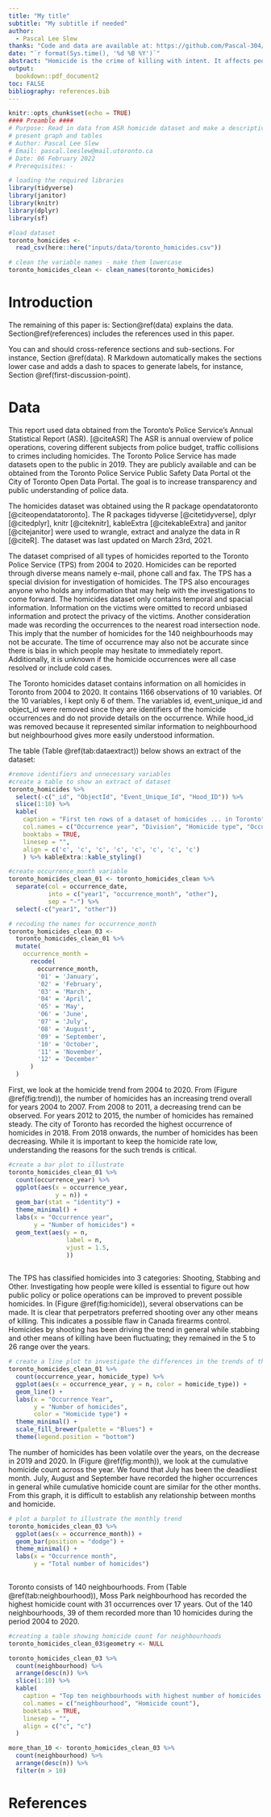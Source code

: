 ```yaml
---
title: "My title"
subtitle: "My subtitle if needed"
author: 
  - Pascal Lee Slew
thanks: "Code and data are available at: https://github.com/Pascal-304/Toronto-homicides/tree/main/starter%20folder."
date: "`r format(Sys.time(), '%d %B %Y')`"
abstract: "Homicide is the crime of killing with intent. It affects people on all walks of life and is an indication of safety/psychology of the population. We obtain the number of homicides in Toronto from the City of Toronto open portal and analyzed it using a graph. We found that homicide rate ... Our findings have implications for ...Second sentence. Third sentence. Fourth sentence."
output:
  bookdown::pdf_document2
toc: FALSE
bibliography: references.bib
---
```


```r
knitr::opts_chunk$set(echo = TRUE)
#### Preamble ####
# Purpose: Read in data from ASR homicide dataset and make a descriptive analysis
# present graph and tables
# Author: Pascal Lee Slew
# Email: pascal.leeslew@mail.utoronto.ca
# Date: 06 February 2022
# Prerequisites: -

# loading the required libraries
library(tidyverse)
library(janitor)
library(knitr)
library(dplyr)
library(sf)

#load dataset
toronto_homicides <- 
  read_csv(here::here("inputs/data/toronto_homicides.csv"))

# clean the variable names - make them lowercase
toronto_homicides_clean <- clean_names(toronto_homicides)
```

# Introduction



The remaining of this paper is: Section\@ref(data) explains the data. Section\@ref(references) includes the references used in this paper.

You can and should cross-reference sections and sub-sections. For instance, Section \@ref(data). R Markdown automatically makes the sections lower case and adds a dash to spaces to generate labels, for instance, Section \@ref(first-discussion-point). 



# Data

This report used data obtained from the Toronto's Police Service's Annual Statistical Report (ASR). [@citeASR] The ASR is annual overview of police operations, covering different subjects from police budget, traffic collisions to crimes including homicides. The Toronto Police Service has made datasets open to the public in 2019. They are publicly available and can be obtained from the Toronto Police Service Public Safety Data Portal ot the City of Toronto Open Data Portal. The goal is to increase transparency and public understanding of police data. 

The homicides dataset was obtained using the R package opendatatoronto [@citeopendatatoronto]. The R packages tidyverse [@citetidyverse], dplyr [@citedplyr], knitr [@citeknitr], kableExtra [@citekableExtra] and janitor [@citejanitor] were used to wrangle, extract and analyze the data in R [@citeR]. The dataset was last updated on March 23rd, 2021.

The dataset comprised of all types of homicides reported to the Toronto Police Service (TPS) from 2004 to 2020. Homicides can be reported through diverse means namely e-mail, phone call and fax. The TPS has a special division for investigation of homicides. The TPS also encourages anyone who holds any information that may help with the investigations to come forward. The homicides dataset only contains temporal and spacial information. Information on the victims were omitted to record unbiased information and protect the privacy of the victims. Another consideration made was recording the occurrences to the nearest road intersection node. This imply that the number of homicides for the 140 neighbourhoods may not be accurate. The time of occurrence may also not be accurate since there is bias in which people may hesitate to immediately report. Additionally, it is unknown if the homicide occurrences were all case resolved or include cold cases.   


The Toronto homicides dataset contains information on all homicides in Toronto from 2004 to 2020. It contains 1166 observations of 10 variables. Of the 10 variables, I kept only 6 of them. The variables id, event_unique_id and object_id were removed since they are identifiers of the homicide occurrences and do not provide details on the occurrence. While hood_id was removed because it represented similar information to neighbourhood but neighbourhood gives more easily understood information.   

The table (Table \@ref(tab:dataextract)) below shows an extract of the dataset: 

```r



#remove identifiers and unnecessary variables
#create a table to show an extract of dataset
toronto_homicides %>% 
  select(-c("_id", "ObjectId", "Event_Unique_Id", "Hood_ID")) %>% 
  slice(1:10) %>% 
  kable(
    caption = "First ten rows of a dataset of homicides ... in Toronto",
    col.names = c("Occurrence year", "Division", "Homicide type", "Occurrence date", "Neighbourhood", "Geometry"),
    booktabs = TRUE,
    linesep = "",
    align = c('c', 'c', 'c', 'c', 'c', 'c', 'c', 'c')
    ) %>% kableExtra::kable_styling()


```


```r
#create occurrence_month variable
toronto_homicides_clean_01 <- toronto_homicides_clean %>% 
  separate(col = occurrence_date,
           into = c("year1", "occurrence_month", "other"),
           sep = "-") %>% 
  select(-c("year1", "other"))

# recoding the names for occurrence_month
toronto_homicides_clean_03 <-
  toronto_homicides_clean_01 %>% 
  mutate(
    occurrence_month =
      recode(
        occurrence_month,
        '01' = 'January',
        '02' = 'February',
        '03' = 'March',
        '04' = 'April',
        '05' = 'May',
        '06' = 'June',
        '07' = 'July',
        '08' = 'August',
        '09' = 'September',
        '10' = 'October',
        '11' = 'November',
        '12' = 'December'
      )
  )

```


First, we look at the homicide trend from 2004 to 2020. From (Figure \@ref(fig:trend)), the number of homicides has an increasing trend overall for years 2004 to 2007. From 2008 to 2011, a decreasing trend can be observed. For years 2012 to 2015, the number of homicides has remained steady. The city of Toronto has recorded the highest occurrence of homicides in 2018. From 2018 onwards, the number of homicides has been decreasing. While it is important to keep the homicide rate low, understanding the reasons for the such trends is critical. 

```r
#create a bar plot to illustrate 
toronto_homicides_clean_01 %>% 
  count(occurrence_year) %>% 
  ggplot(aes(x = occurrence_year,
             y = n)) +
  geom_bar(stat = "identity") +
  theme_minimal() +
  labs(x = "Occurrence year",
       y = "Number of homicides") +
  geom_text(aes(y = n,
                label = n,
                vjust = 1.5,
                ))
  

```

The TPS has classified homicides into 3 categories: Shooting, Stabbing and Other. Investigating how people were killed is essential to figure out how public policy or police operations can be improved to prevent possible homicides. In (Figure \@ref(fig:homicide)), several observations can be made. It is clear that perpetrators preferred shooting over any other means of killing. This indicates a possible flaw in Canada firearms control. Homicides by shooting has been driving the trend in general while stabbing and other means of killing have been fluctuating; they remained in the 5 to 26 range over the years.

```r
# create a line plot to investigate the differences in the trends of the homicide types
toronto_homicides_clean_01 %>% 
  count(occurrence_year, homicide_type) %>%
  ggplot(aes(x = occurrence_year, y = n, color = homicide_type)) + 
  geom_line() +
  labs(x = "Occurrence Year",
       y = "Number of homicides",
       color = "Homicide type") +
  theme_minimal() +
  scale_fill_brewer(palette = "Blues") +
  theme(legend.position = "bottom")
```

The number of homicides has been volatile over the years, on the decrease in 2019 and 2020. In (Figure \@ref(fig:month)), we look at the cumulative homicide count across the year. We found that July has been the deadliest month. July, August and September have recorded the higher occurrences in general while cumulative homicide count are similar for the other months. From this graph, it is difficult to establish any relationship between months and homicide. 

```r
# plot a barplot to illustrate the monthly trend
toronto_homicides_clean_03 %>% 
  ggplot(aes(x = occurrence_month)) +
  geom_bar(position = "dodge") +
  theme_minimal() +
  labs(x = "Occurrence month",
       y = "Total number of homicides") 
  
```

Toronto consists of 140 neighbourhoods. From (Table \@ref(tab:neighbourhood)), Moss Park neighbourhood has recorded the highest homicide count with 31 occurrences over 17 years. Out of the 140 neighbourhoods, 39 of them recorded more than 10 homicides during the period 2004 to 2020. 
```r
#creating a table showing homicide count for neighbourhoods
toronto_homicides_clean_03$geometry <- NULL

toronto_homicides_clean_03 %>% 
  count(neighbourhood) %>% 
  arrange(desc(n)) %>% 
  slice(1:10) %>% 
  kable(
    caption = "Top ten neighbourhoods with highest number of homicides from 2004 to 2020",
    col.names = c("neighbourhood", "Homicide count"),
    booktabs = TRUE,
    linesep = "",
    align = c("c", "c")
  )

more_than_10 <- toronto_homicides_clean_03 %>% 
  count(neighbourhood) %>% 
  arrange(desc(n)) %>% 
  filter(n > 10)
```





\newpage


# References


